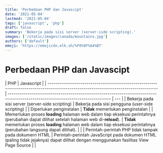 ```yaml
---
title: 'Perbedaan PHP dan Javascipt'
date: '2021-05-04'
lastmod: '2021-05-04'
tags: ['javascript', 'php']
draft: false
summary: 'Bekerja pada sisi server (server-side scripting).'
images: ['/static/images/canada/mountains.jpg']
authors: ['default']
emoji: 'https://emojicdn.elk.sh/%F0%9F%A4%B7'
---
```


# Perbedaan PHP dan Javascipt

| PHP                                                                                                                                    | Javascript                                                                                                                         |
| -------------------------------------------------------------------------------------------------------------------------------------- | ---------------------------------------------------------------------------------------------------------------------------------- | --- |
| Bekerja pada sisi server (server-side scripting)                                                                                       | Bekerja pada sisi pengguna (user-side scripting)                                                                                   |
| Diperlukan penginstalan                                                                                                                | **Tidak** memerlukan penginstalan                                                                                                  |
| Memerlukan proses **loading** halaman web dalam tiap eksekusi perintahnya (perubahan dapat dilihat setelah halaman web di-**reload**). | **Tidak** memerlukan proses **loading** halaman web dalam tiap eksekusi perintahnya (perubahan langsung dapat dilihat).            |     |
| Perintah-perintah PHP tidak tampak pada dokumern HTML                                                                                  | Perintah-perintah JavaScript pada dokumen HTML (paling tidak jejaknya) dapat dilihat dengan menggunakan fasilitas View Page Source |     |
